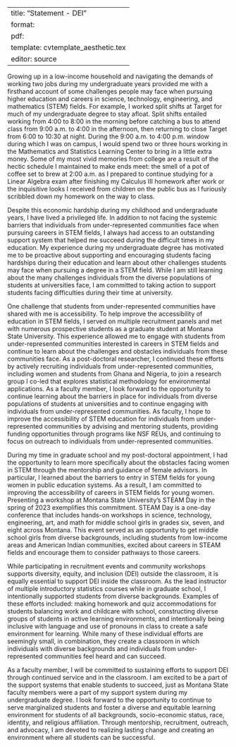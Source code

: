 
---
title: "Statement - DEI"
format:
  pdf:
    template: cvtemplate_aesthetic.tex
editor: source
---

\begin{flushright}
Christian Stratton

\href{mailto:christianstratton@montana.edu}{christianstratton@montana.edu}
\end{flushright}

\header{Statement on diversity, equity, and inclusion}
\vspace*{2mm}

Growing up in a low-income household and navigating the demands of working two jobs during my undergraduate years provided me with a firsthand account of some challenges people may face when pursuing higher education and careers in science, technology, engineering, and mathematics (STEM) fields. For example, I worked split shifts at Target for much of my undergraduate degree to stay afloat. Split shifts entailed working from 4:00 to 8:00 in the morning before catching a bus to attend class from 9:00 a.m. to 4:00 in the afternoon, then returning to close Target from 6:00 to 10:30 at night. During the 9:00 a.m. to 4:00 p.m. window during which I was on campus, I would spend two or three hours working in the Mathematics and Statistics Learning Center to bring in a little extra money. Some of my most vivid memories from college are a result of the hectic schedule I maintained to make ends meet: the smell of a pot of coffee set to brew at 2:00 a.m. as I prepared to continue studying for a Linear Algebra exam after finishing my Calculus III homework after work or the inquisitive looks I received from children on the public bus as I furiously scribbled down my homework on the way to class. 

\vspace*{2mm}

Despite this economic hardship during my childhood and undergraduate years, I have lived a privileged life. In addition to not facing the systemic barriers that individuals from under-represented communities face when pursuing careers in STEM fields, I always had access to an outstanding support system that helped me succeed during the difficult times in my education. My experience during my undergraduate degree has motivated me to be proactive about supporting and encouraging students facing hardships during their education and learn about other challenges students may face when pursuing a degree in a STEM field. While I am still learning about the many challenges individuals from the diverse populations of students at universities face, I am committed to taking action to support students facing difficulties during their time at university. 

\vspace*{2mm}

One challenge that students from under-represented communities have shared with me is accessibility. To help improve the accessibility of education in STEM fields, I served on multiple recruitment panels and met with numerous prospective students as a graduate student at Montana State University. This experience allowed me to engage with students from under-represented communities interested in careers in STEM fields and continue to learn about the challenges and obstacles individuals from these communities face. As a post-doctoral researcher, I continued these efforts by actively recruiting individuals from under-represented communities, including women and students from Ghana and Nigeria, to join a research group I co-led that explores statistical methodology for environmental applications. As a faculty member, I look forward to the opportunity to continue learning about the barriers in place for individuals from diverse populations of students at universities and to continue engaging with individuals from under-represented communities. As faculty, I hope to improve the accessibility of STEM education for individuals from under-represented communities by advising and mentoring students, providing funding opportunities through programs like NSF REUs, and continuing to focus on outreach to individuals from under-represented communities.

\vspace*{2mm}

During my time in graduate school and my post-doctoral appointment, I had the opportunity to learn more specifically about the obstacles facing women in STEM through the mentorship and guidance of female advisors. In particular, I learned about the barriers to entry in STEM fields for young women in public education systems. As a result, I am committed to improving the accessibility of careers in STEM fields for young women. Presenting a workshop at Montana State University's STEAM Day in the spring of 2023 exemplifies this commitment. STEAM Day is a one-day conference that includes hands-on workshops in science, technology, engineering, art, and math for middle school girls in grades six, seven, and eight across Montana. This event served as an opportunity to get middle school girls from diverse backgrounds, including students from low-income areas and American Indian communities, excited about careers in STEAM fields and encourage them to consider pathways to those careers.

\vspace*{2mm}

While participating in recruitment events and community workshops supports diversity, equity, and inclusion (DEI) outside the classroom, it is equally essential to support DEI inside the classroom. As the lead instructor of multiple introductory statistics courses while in graduate school, I intentionally supported students from diverse backgrounds. Examples of these efforts included: making homework and quiz accommodations for students balancing work and childcare with school, constructing diverse groups of students in active learning environments, and intentionally being inclusive with language and use of pronouns in class to create a safe environment for learning. While many of these individual efforts are seemingly small, in combination, they create a classroom in which individuals with diverse backgrounds and individuals from under-represented communities feel heard and can succeed.

\vspace{2mm}

As a faculty member, I will be committed to sustaining efforts to support DEI through continued service and in the classroom. I am excited to be a part of the support systems that enable students to succeed, just as Montana State faculty members were a part of my support system during my undergraduate degree. I look forward to the opportunity to continue to serve marginalized students and foster a diverse and equitable learning environment for students of all backgrounds, socio-economic status, race, identity, and religious affiliation. Through mentorship, recruitment, outreach, and advocacy, I am devoted to realizing lasting change and creating an environment where all students can be successful.



<!-- me not only to try to actively improve the accessibility of higher education to individuals from under-represented communities but also to learn about how I can better assist individuals from these communities with other challenges they may face. In particular, I am motivated to encourage students of all backgrounds to consider careers in STEM fields and actively engage with outreach programs to recruit students from under-represented communities.  -->


<!-- has given me a glimpse at some of the obstacles under-represented communities face when . While poverty is only one of the many challenges that individuals from under-represented communities may face, this experience has  -->

